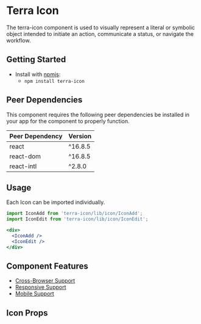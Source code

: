 

<Badge />

# Terra Icon

The terra-icon component is used to visually represent a literal or symbolic object intended to initiate an action, communicate a status, or navigate the workflow.

## Getting Started

- Install with [npmjs](https://www.npmjs.com):
  - `npm install terra-icon`

<!-- AUTO-GENERATED-CONTENT:START Peer Dependencies -->
## Peer Dependencies

This component requires the following peer dependencies be installed in your app for the component to properly function.

| Peer Dependency | Version |
|-|-|
| react | ^16.8.5 |
| react-dom | ^16.8.5 |
| react-intl | ^2.8.0 |

<!-- AUTO-GENERATED-CONTENT:END -->

## Usage
Each Icon can be imported individually.

```jsx
import IconAdd from 'terra-icon/lib/icon/IconAdd';
import IconEdit from 'terra-icon/lib/icon/IconEdit';

<div>
  <IconAdd />
  <IconEdit />
</div>
```

## Component Features
* [Cross-Browser Support](https://engineering.cerner.com/terra-ui/about/terra-ui/component-standards#cross-browser-support)
* [Responsive Support](https://engineering.cerner.com/terra-ui/about/terra-ui/component-standards#responsive-support)
* [Mobile Support](https://engineering.cerner.com/terra-ui/about/terra-ui/component-standards#mobile-support)

## Icon Props
<IconBasePropsTable />
